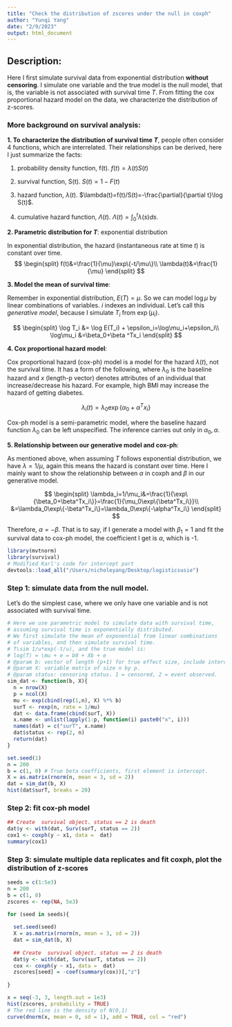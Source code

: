 ```yaml
---
title: "Check the distribution of zscores under the null in coxph"
author: "Yunqi Yang"
date: "2/9/2023"
output: html_document
---
```


## Description:

Here I first simulate survival data from exponential distribution **without censoring**. I simulate one variable and the true model is the null model, that is, the variable is not associated with survival time $T$. From fitting the cox proportional hazard model on the data, we characterize the distribution of z-scores. 


### More background on survival analysis:

**1. To characterize the distribution of survival time $T$**, people often consider 4 functions, which are interrelated. Their relationships can be derived, here I just summarize the facts:

(1) probability density function, f(t). $f(t)=\lambda(t)S(t)$

(2) survival function, S(t). $S(t)=1-F(t)$

(3) hazard function, $\lambda(t)$. $\lambda(t)=f(t)/S(t)=-\frac{\partial}{\partial t}\log S(t)$.

(4) cumulative hazard function, $\Lambda(t)$. $\Lambda(t)=\int_0^t\lambda(s)d s$.


**2. Parametric distribution for $T$**: exponential distribution

In exponential distribution, the hazard (instantaneous rate at time $t$) is constant over time. 
$$
\begin{split}
f(t)&=\frac{1}{\mu}\exp\{-t/\mu\}\\
\lambda(t)&=\frac{1}{\mu}
\end{split}
$$

**3. Model the mean of survival time**:

Remember in exponential distribution, $E(T)=\mu$. So we can model $\log\mu$ by linear combinations of variables. $i$ indexes an individual. Let's call this *generative model*, because I simulate $T_i$ from $\exp(\mu_i)$.

$$
\begin{split}
\log T_i &= \log E(T_i) + \epsilon_i=\log\mu_i+\epsilon_i\\
\log\mu_i &=\beta_0+\beta ^Tx_i
\end{split}
$$

**4. Cox proportional hazard model**:

Cox proportional hazard (cox-ph) model is a model for the hazard $\lambda(t)$, not the survival time. It has a form of the following, where $\lambda_0$ is the baseline hazard and $x$ (length-p vector) denotes attributes of an individual that increase/decrease his hazard. For example, high BMI may increase the hazard of getting diabetes. 

$$
\lambda_i(t)=\lambda_0\exp\{\alpha_0+\alpha^Tx_i\}
$$

Cox-ph model is a semi-parametric model, where the baseline hazard function $\lambda_0$ can be left unspecified. The inference carries out only in $\alpha_0, \alpha$. 


**5. Relationship between our generative model and cox-ph**:

As mentioned above, when assuming $T$ follows exponential distribution, we have $\lambda=1/\mu$, again this means the hazard is constant over time. Here I mainly want to show the relationship between $\alpha$ in coxph and $\beta$ in our generative model.

$$
\begin{split}
\lambda_i=1/\mu_i&=\frac{1}{\exp\{\beta_0+\beta^Tx_i\}}=\frac{1}{\mu_0\exp\{\beta^Tx_i\}}\\
&=\lambda_0\exp\{-\beta^Tx_i\}=\lambda_0\exp\{-\alpha^Tx_i\}
\end{split}
$$

Therefore, $\alpha = -\beta$. That is to say, if I generate a model with $\beta_1=1$ and fit the survival data to cox-ph model, the coefficient I get is $\alpha$, which is -1. 



```r
library(mvtnorm)
library(survival)
# Modified Karl's code for intercept part
devtools::load_all("/Users/nicholeyang/Desktop/logisticsusie")
```

### Step 1: simulate data from the null model. 

Let's do the simplest case, where we only have one variable and is not associated with survival time. 

```r
# Here we use parametric model to simulate data with survival time,
# assuming survival time is exponentially distributed. 
# We first simulate the mean of exponential from linear combinations
# of variables, and then simulate survival time. 
# T\sim 1/u*exp(-t/u), and the true model is:
# log(T) = \mu + e = b0 + Xb + e
# @param b: vector of length (p+1) for true effect size, include intercept.
# @param X: variable matrix of size n by p. 
# @param status: censoring status. 1 = censored, 2 = event observed. 
sim_dat <- function(b, X){
  n = nrow(X)
  p = ncol(X)
  mu <- exp(cbind(rep(1,n), X) %*% b)
  surT <- rexp(n, rate = 1/mu)
  dat <- data.frame(cbind(surT, X))
  x.name <- unlist(lapply(1:p, function(i) paste0("x", i)))
  names(dat) = c("surT", x.name)
  dat$status <- rep(2, n)
  return(dat)
}

```

```r
set.seed(1)
n = 200
b = c(1, 0) # True beta coefficients, first element is intercept. 
X = as.matrix(rnorm(n, mean = 3, sd = 2))
dat = sim_dat(b, X)
hist(dat$surT, breaks = 20)
```

### Step 2: fit cox-ph model
```r
## Create  survival object. status == 2 is death
dat$y <- with(dat, Surv(surT, status == 2))
cox1 <- coxph(y ~ x1, data =  dat)
summary(cox1)
```
### Step 3: simulate multiple data replicates and fit coxph, plot the distribution of z-scores
```r
seeds = c(1:5e3)
n = 200
b = c(1, 0)
zscores <- rep(NA, 5e3)

for (seed in seeds){
  
  set.seed(seed)
  X = as.matrix(rnorm(n, mean = 3, sd = 2))
  dat = sim_dat(b, X)
  
  ## Create  survival object. status == 2 is death
  dat$y <- with(dat, Surv(surT, status == 2))
  cox <- coxph(y ~ x1, data =  dat)
  zscores[seed] = -coef(summary(cox))[,"z"]
  
}

```

```r
x = seq(-3, 3, length.out = 1e3)
hist(zscores, probability = TRUE)
# The red line is the density of N(0,1)
curve(dnorm(x, mean = 0, sd = 1), add = TRUE, col = "red")

```

